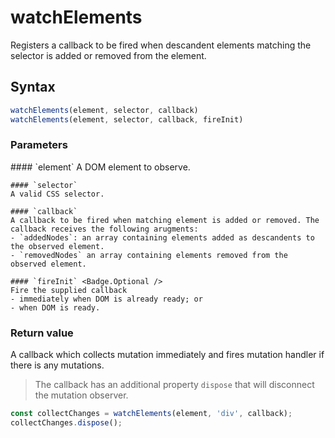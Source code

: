 <Module name="zeta-dom/observe" />

# watchElements

Registers a callback to be fired when descandent elements matching the selector is added or removed from the element.

## Syntax

```javascript
watchElements(element, selector, callback)
watchElements(element, selector, callback, fireInit)
```

<ImportHint
    name="watchElements"
    module="zeta-dom/observe"
    global="zeta.dom.watchElements"
/>

### Parameters

<dl>
    #### `element`
    A DOM element to observe.

    #### `selector`
    A valid CSS selector.

    #### `callback`
    A callback to be fired when matching element is added or removed. The callback receives the following arugments:
    - `addedNodes`: an array containing elements added as descandents to the observed element.
    - `removedNodes` an array containing elements removed from the observed element.

    #### `fireInit` <Badge.Optional />
    Fire the supplied callback
    - immediately when DOM is already ready; or
    - when DOM is ready.

</dl>

### Return value

A callback which collects mutation immediately and fires mutation handler if there is any mutations.

> The callback has an additional property `dispose` that will disconnect the mutation observer.

```javascript
const collectChanges = watchElements(element, 'div', callback);
collectChanges.dispose();
```
